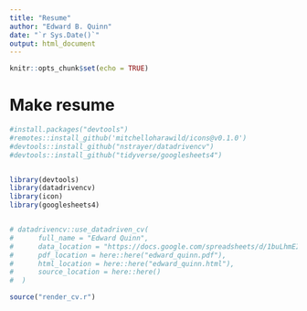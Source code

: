 ```yaml
---
title: "Resume"
author: "Edward B. Quinn"
date: "`r Sys.Date()`"
output: html_document
---
```


```r
knitr::opts_chunk$set(echo = TRUE)
```

# Make resume

```r

#install.packages("devtools")
#remotes::install_github('mitchelloharawild/icons@v0.1.0')
#devtools::install_github("nstrayer/datadrivencv")
#devtools::install_github("tidyverse/googlesheets4")


library(devtools)
library(datadrivencv)
library(icon)
library(googlesheets4)



```


```r

# datadrivencv::use_datadriven_cv(
#      full_name = "Edward Quinn",
#      data_location = "https://docs.google.com/spreadsheets/d/1buLhmEIB6FJdWlLMGiWV59OkKRyqECFXrzTee0xT7oo/edit?usp=sharing",
#      pdf_location = here::here("edward_quinn.pdf"),
#      html_location = here::here("edward_quinn.html"),
#      source_location = here::here()
#  )

source("render_cv.r")


```

